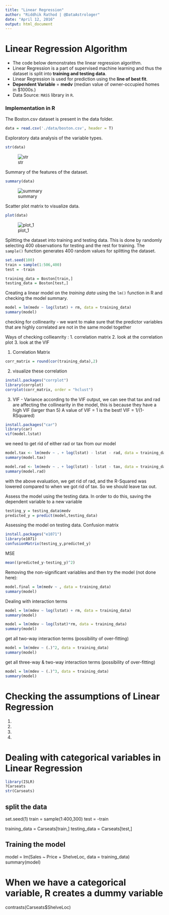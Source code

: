 ```yaml
---
title: "Linear Regression"
author: "Riddhik Rathod | @DataAstrologer"
date: "April 12, 2016"
output: html_document
---
```


# Linear Regression Algorithm

* The code below demonstrates the linear regression algorithm. 
* Linear Regression is a part of supervised machine learning and thus the dataset is split into **training and testing data**.
* Linear Regression is used for prediction using the **line of best fit**. 
* **Dependent Variable** = **medv** (median value of owner-occupied homes in \$1000s.)
* Data Source: ```MASS``` library in ```R```.


### Implementation in R

The Boston.csv dataset is present in the data folder.
```r
data = read.csv('./data/boston.csv', header = T)
```

Exploratory data analysis of the variable types.
```r
str(data)
```
![str](./data/images/str.png)

Summary of the features of the dataset.
```r
summary(data)
```
![summary](./data/images/summary.png)

Scatter plot matrix to visualize data.
```r
plot(data)
```
![plot_1](./data/images/plot_1.png)

Splitting the dataset into training and testing data. This is done by randomly selecting 400 observations for testing and the rest for training. The ```sample()``` function generates 400 random values for splitting the dataset.
```r
set.seed(100)
train = sample(1:506,400)
test = -train

training_data = Boston[train,]
testing_data = Boston[test,]
```

Creating a linear model on the *training data* using the ```lm()``` function in R and checking the model summary. 
```r
model = lm(medv ~ log(lstat) + rm, data = training_data)
summary(model)
```

checking for collinearity - we want to make sure that the predictor variables that are highly correlated are not in the same model together

Ways of checking collieanrity :
1. correlation matrix
2. look at the correlation plot
3. look at the VIF

1. Correlation Matrix
```r
corr_matrix = round(cor(training_data),2)
```

2. visualize these correlation
```r
install.packages("corrplot")
library(corrplot)
corrplot(corr_matrix, order = "hclust")
```

3. VIF - Variance 
according to the VIF output, we can see that tax and rad are affecting the collinearity
in the model, this is because they have a high VIF (larger than 5)
A value of VIF = 1 is the best!
VIF = 1/(1-RSquared)
```r
install.packages("car")
library(car)
vif(model.lstat)
```

we need to get rid of either rad or tax from our model
```r
model.tax <- lm(medv ~ . + log(lstat) - lstat - rad, data = training_data)
summary(model.tax)
```
```r
model.rad <- lm(medv ~ . + log(lstat) - lstat - tax, data = training_data)
summary(model.rad)
```

with the above evaluation, we get rid of rad, and the R-Squared was lowered compared to 
when we got rid of tax. So we should leave tax out.
 
Assess the model using the testing data. In order to do this, saving the dependent variable to a new variable
```r
testing_y = testing_data$medv
predicted_y = predict(model,testing_data)
```

Assessing the model on testing data. Confusion matrix
```r
install.packages("e1071")
library(e1071)
confusionMatrix(testing_y,predicted_y)
```

MSE
```r
mean((predicted_y-testing_y)^2)
```

Removing the non-significant variables and then try the model (not done here):
```r
model.final = lm(medv ~ , data = training_data)
summary(model)
```

Dealing with interaction terms
```r
model = lm(mdev ~ log(lstat) + rm, data = training_data)
summary(model)
```
```r
model = lm(mdev ~ log(lstat)*rm, data = training_data)
summary(model)
```
get all two-way interaction terms (possibility of over-fitting)
```r
model = lm(mdev ~ (.)^2, data = training_data)
summary(model)
```

get all three-way & two-way interaction terms (possibility of over-fitting)
```r
model = lm(mdev ~ (.)^3, data = training_data)
summary(model)
```

# Checking the assumptions of Linear Regression

1.
2.
3.
4.

# Dealing with categorical variables in Linear Regression
```r
library(ISLR)
?Carseats
str(Carseats)
```

## split the data
set.seed(1)
train = sample(1:400,300)
test = -train

training_data = Carseats[train,]
testing_data = Carseats[test,]

## Training the model 
model = lm(Sales ~ Price +  ShelveLoc, data = training_data)
summary(model)

# When we have a categorical variable, R creates a dummy variable
contrasts(Carseats$ShelveLoc)